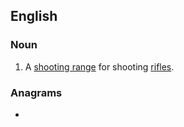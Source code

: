 ==English==

===Noun===
{{en-noun}}

# A [[shooting range]] for shooting [[rifle]]s.

===Anagrams===
* {{anagrams|en|ranger file}}